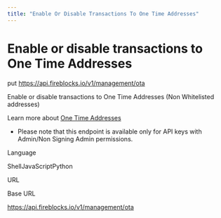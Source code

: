 ```yaml
---
title: "Enable Or Disable Transactions To One Time Addresses"
---
```

  
  # Enable or disable transactions to One Time Addresses

put https://api.fireblocks.io/v1/management/ota

Enable or disable transactions to One Time Addresses (Non Whitelisted addresses)

Learn more about [One Time Addresses](https://support.fireblocks.io/hc/en-us/articles/4409104568338-One-Time-Address-OTA-feature)

*   Please note that this endpoint is available only for API keys with Admin/Non Signing Admin permissions.

Language

ShellJavaScriptPython

URL

Base URL

https://api.fireblocks.io/v1/management/ota